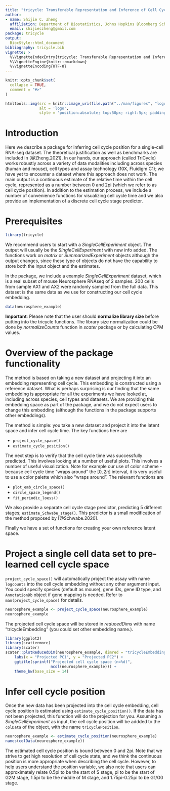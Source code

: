 ```yaml
---
title: "tricycle: Transferable Representation and Inference of Cell Cycle"
author: 
- name: Shijie C. Zheng
  affiliation: Department of Biostatistics, Johns Hopkins Bloomberg School of Public Health
  email: shijieczheng@gmail.com
package: tricycle
output: 
  BiocStyle::html_document
bibliography: tricycle.bib
vignette: >
  %\VignetteIndexEntry{tricycle: Transferable Representation and Inference of Cell Cycle}
  %\VignetteEngine{knitr::rmarkdown}
  %\VignetteEncoding{UTF-8}
---
```


```r
knitr::opts_chunk$set(
  collapse = TRUE,
  comment = "#>"
)
```

```r
htmltools::img(src = knitr::image_uri(file.path("../man/figures", "logo.png")),
               alt = 'logo',
               style = 'position:absolute; top:50px; right:5px; padding:10px;height:200px')
```

# Introduction

Here we describe a package for inferring cell cycle position for a single-cell
RNA-seq dataset. The theoretical justification as well as benchmarks are
included in [@Zheng.2021]. In our hands, our approach (called TriCycle) works
robustly across a variety of data modalities including across species (human
and mouse), cell types and assay technology (10X, Fluidigm C1); we have yet to
encounter a dataset where this approach does not work. The main output is a
continuous estimate of the relative time within the cell cycle, represented as
a number between 0 and 2pi (which we refer to as cell cycle position). In
addition to the estimation process, we include a number of convenience functions
for visualizing cell cycle time and we also provide an implementation of a
discrete cell cycle stage predictor.
 
# Prerequisites

```r
library(tricycle)
```
We recommend users to start with a *SingleCellExperiment* object. The output
will usually be the *SingleCellExperiment* with new info added. The functions
work on *matrix* or *SummarizedExperiment* objects although the output changes,
since these type of objects do not have the capability to store both the input
object and the estimates.

In the package, we include a example *SingleCellExperiment* dataset, which is a
real subset of mouse Neurosphere RNAseq of 2 samples. 200 cells from sample AX1
and AX2 were randonly sampled from the full data. This dataset is the same data
as we use for constructing our cell cycle embedding.
```r
data(neurosphere_example)
```

**Important**: Please note that the user should **normalize library size**
before putting into the tricycle functions. The library size normalization could
be done by *normalizeCounts* function in *scater* package or by calculating CPM
values.

# Overview of the package functionality

The method is based on taking a new dataset and projecting it into an embedding
representing cell cycle. This embedding is constructed using a reference
dataset. What is perhaps surprising is our finding that the same embedding is
appropriate for all the experiments we have looked at, including across species,
cell types and datasets. We are providing this embedding space as part of the
package, and we do not expect users to change this embedding (although the
functions in the package supports other embeddings).

The method is simple: you take a new dataset and project it into the latent
space and infer cell cycle time. The key functions here are

- `project_cycle_space()`
- `estimate_cycle_position()`

The next step is to verify that the cell cycle time was successfully predicted.
This involves looking at a number of useful plots. This involves a number of
useful visualization. Note for example our use of color scheme - because cell
cycle time "wraps around" the $[0,2\pi]$ interval, it is very useful to use a
color palette which also "wraps around". The relevant functions are

- `plot_emb_circle_space()`
- `circle_space_legend()`
- `fit_periodic_loess()`

We also provide a separate cell cycle stage predictor, predicting 5 different
stages; `estimate_Schwabe_stage()`. This predictor is a small modification of the
method proposed by [@Schwabe.2020].

Finally we have a set of functions for creating your own reference latent space.


# Project a single cell data set to pre-learned cell cycle space

`project_cycle_space()` will automatically project the assay with name
`logcounts` into the cell cycle embedding without any other argument input. You
could specify species (default as mouse), gene IDs, gene ID type, and
`AnnotationDb` object if gene mapping is needed. Refer to
`man(project_cycle_space)` for details.

```r
neurosphere_example <- project_cycle_space(neurosphere_example)
neurosphere_example
```

The projected cell cycle space will be stored in *reducedDims* with name
"tricycleEmbedding" (you could set other embedding name.).
```r
library(ggplot2)
library(scattermore)
library(scater)
scater::plotReducedDim(neurosphere_example, dimred = "tricycleEmbedding") +
    labs(x = "Projected PC1", y = "Projected PC2") +
    ggtitle(sprintf("Projected cell cycle space (n=%d)",
                    ncol(neurosphere_example))) +
    theme_bw(base_size = 14)
```

# Infer cell cycle position

Once the new data has been projected into the cell cycle embedding, cell cycle
position is estimated using `estimate_cycle_position()`. If the data has not
been projected, this function will do the projection for you. Assuming a
*SingleCellExperiment* as input, the cell cycle position will be addded to the
`colData` of the object, with the name `tricyclePosition`.

```r
neurosphere_example <- estimate_cycle_position(neurosphere_example)
names(colData(neurosphere_example))
```

The estimated cell cycle position is bound between 0 and 2pi. Note that we
strive to get high resolution of cell cycle state, and we think the continuous
position is more appropriate when describing the cell cycle. However, to help
users understand the position variable, we also note that users can
approximately relate 0.5pi to be the start of S stage, pi to be the start of G2M
stage, 1.5pi to be the middle of M stage, and 1.75pi-0.25pi to be G1/G0 stage.

<!-- # Assessing performance -->

<!-- We have two ways of (quickly) assessing whether TriCycle works. They are -->

<!-- 1. Look at the projection of the data into the cell cycle embedding. -->
<!-- 2. Look at the expression of key genes as a function of cell cycle position. -->

<!-- Plotting the projection of the data into the cell cycle embedding is shown -->
<!-- above. Our observation is that deeper sequenced data will have a more clearly -->
<!-- ellipsoid pattern with an empty interior. As sequencing depth decreases, the -->
<!-- radius of the ellipsoid decreases until the empty interior disappears. So the -->
<!-- absence of an interior does not mean the method does not work. -->

<!-- It is more important to inspect a couple of genes as a function of cell cycle -->
<!-- position. We tend to use Top2a which is highly expressed and therefore -->
<!-- "plottable" in every dataset. Other candidates are for example Smc2. To plot -->
<!-- this data, we provide a convenient function `fit_periodic_loess()` to fit a -->
<!-- loess line between the cyclic variable $\theta$ and other response variables. -->
<!-- This fitting is done by making `theta.v` 3 periods  -->
<!-- `(c(theta.v - 2 * pi, theta.v, theta.v + 2 * pi))` and repeating `y` 3 times. -->
<!-- Only the fitted values corresponding to original `theta.v` will be returned. -->
<!-- In this example, we show how well the expression of the cell cycle marker gene -->
<!-- *Top2a* change along $\theta$. -->
<!-- ```{r loess, message = TRUE} -->
<!-- top2a.idx <- which(rowData(neurosphere_example)$Gene == 'Top2a') -->
<!-- fit.l <- fit_periodic_loess(neurosphere_example$tricyclePosition, -->
<!--                             assay(neurosphere_example, 'logcounts')[top2a.idx,], -->
<!--                             plot = TRUE, -->
<!--                        x_lab = "Cell cycle position \u03b8", y_lab = "log2(Top2a)",  -->
<!--                        fig.title = paste0("Expression of Top2a along \u03b8 (n=", -->
<!--                                           ncol(neurosphere_example), ")")) -->
<!-- names(fit.l) -->
<!-- fit.l$fig + theme_bw(base_size = 14) -->
<!-- ``` -->

<!-- For Top2a we expect peak expression around $\pi$.  -->

<!-- # Alternative: Infer cell cycle stages -->

<!-- This method was proposed by @Schwabe.2020. We did small modifications to -->
<!-- reduce `NA` assignments. But on average, the performance is quite similar to the -->
<!-- original implementation in [Revelio](https://github.com/danielschw188/Revelio/) -->
<!-- package. In brief, we calculate the *z*-scores of highly expressed stage -->
<!-- specific cell cycle marker genes, and assgin the cell to the stage with the -->
<!-- greatest *z*-score.  -->
<!-- ```{r stage, message = TRUE} -->
<!-- neurosphere_example <- estimate_Schwabe_stage(neurosphere_example,  -->
<!--                                             gname.type = 'ENSEMBL', -->
<!--                                             species = 'mouse') -->
<!-- scater::plotReducedDim(neurosphere_example, dimred = "tricycleEmbedding", -->
<!--                        colour_by = "CCStage") + -->
<!--   labs(x = "Projected PC1", y = "Projected PC2", -->
<!--        title = paste0("Projected cell cycle space (n=", ncol(neurosphere_example), ")")) + -->
<!--   theme_bw(base_size = 14) -->
<!-- ``` -->


<!-- # Plot out the kernel density -->

<!-- Another useful function is *plot_ccposition_den*, which computes kernel density -->
<!-- of $\theta$ conditioned on a phenotype using von Mises distribution. The ouput -->
<!-- figures are provided in two flavors, polar coordinates and Cartesian -->
<!-- coordinates. This could be useful when comparing different cell types, -->
<!-- treatments, or just stages. (Because we use a very small dataset here as -->
<!-- example, we set the bandwith, i.e. the concentration parameter of the von Mises -->
<!-- distribution as 10 to get a smooth line.) -->

<!-- ```{r density, message = TRUE} -->
<!-- plot_ccposition_den(neurosphere_example$tricyclePosition,  -->
<!--                     neurosphere_example$sample, 'sample',  -->
<!--                     bw = 10, fig.title = "Kernel density of \u03b8") + -->
<!--   theme_bw(base_size = 14) -->

<!-- plot_ccposition_den(neurosphere_example$tricyclePosition, -->
<!--                     neurosphere_example$sample, 'sample', type = "circular", -->
<!--                     bw = 10,  fig.title = "Kernel density of \u03b8") + -->
<!--   theme_bw(base_size = 14) -->
<!-- ``` -->


<!-- # Plot out embedding scater plot colored by cell cycle position -->
<!-- To visualize the cell cycle position $\theta$ on any embedding, we need to -->
<!-- carefully choose a cyclic color palette. Thus, we include such functions to -->
<!-- plot any embedding of *SingleCellExperiment* object with cyclic variables. A -->
<!-- companion helper function to create the cyclic legend is also available. -->

<!-- ```{r cyclic, message = TRUE, fig.width = 10, fig.height = 7} -->
<!-- library(cowplot) -->
<!-- p <- plot_emb_circle_scale(neurosphere_example, dimred = 1,  -->
<!--                            point.size = 3.5, point.alpha = 0.9) + -->
<!--   theme_bw(base_size = 14) -->
<!-- legend <- circle_scale_legend(text.size = 5, alpha = 0.9) -->
<!-- plot_grid(p, legend, ncol = 2, rel_widths = c(1, 0.4)) -->
<!-- ``` -->

<!-- We plot our our projection embedding. In practice, user could use other -->
<!-- embedding, such as UMAP or t-SNE and get informative representations too. -->

<!-- # Make a new reference -->

<!-- Users could make their own reference by doing PCA on the cell cycle genes, and -->
<!-- use the learned rotation matrix as the reference matrix in other functions. Here -->
<!-- is an example, we just use *run_pca_cc_genes* function to extract Gene Ontology -->
<!-- cell cycle genes (GO:0007049) and run PCA. By projecting the data itself with -->
<!-- the learned reference, the projections are equivalent to direct PCA results. -->
<!-- But you could use this newly learned reference to project other datasets. -->

<!-- ```{r newRef, message = TRUE} -->
<!-- set.seed(100) -->
<!-- gocc_sce.o <- run_pca_cc_genes(neurosphere_example,  -->
<!--                                exprs_values = "logcounts", species = "mouse") -->
<!-- new.ref <- attr(reducedDim(gocc_sce.o, 'PCA'), 'rotation')[, seq_len(2)] -->
<!-- head(new.ref) -->
<!-- new_sce <- estimate_cycle_position(neurosphere_example, ref.m  = new.ref, -->
<!--                                    dimred = 'tricycleEmbedding2') -->

<!-- ``` -->

<!-- Note: If user wants to calculate correlation between two cyclic variables, such -->
<!-- as cell cycle position, traditional pearson's correlation coefficient won't -->
<!-- consider the cyclic nature. Users could use (absolute) circular correlation -->
<!-- values instead. (The signs of PC1 and PC2 are not deterministic when -->
<!-- re-learning the reference by performing PCA. If the PC1 is flipped, there will -->
<!-- be a $\pi$ shift. So does PC2. If the user fixes the reference, there won't be -->
<!-- any flipping. But considering the variations around $0$ or $2\pi$, circular -->
<!-- correlation should still be used instead of pearson's correlation coefficient.) -->
<!-- ```{r cor, message = TRUE} -->
<!-- cor(neurosphere_example$tricyclePosition, new_sce$tricyclePosition) -->
<!-- Directional::circ.cor1(neurosphere_example$tricyclePosition, new_sce$tricyclePosition, rads = TRUE) -->
<!-- qplot(x = neurosphere_example$tricyclePosition,y = new_sce$tricyclePosition) + -->
<!--   labs(x = "Original \u03b8", y = "New \u03b8", -->
<!--        title = paste0("Comparison of two \u03b8 (n=", ncol(neurosphere_example), ")")) + -->
<!--   theme_bw(base_size = 14) -->
<!-- ``` -->

<!-- # Make a new reference using datasets with batch effects -->
<!-- This section introduce how to make a new reference using dataset with batch -->
<!-- effects. It is only recommended for expert users who identifies batch effects in -->
<!-- their data and want to use that data to build a custom reference.  -->
<!-- In theory, the users could use other methods to remove batch effect. Here, we -->
<!-- use *Seurat*, which is used to construct our Neurosphere reference  -->
<!-- (@Zheng.2021), as an example. (The code in this section is not evaluated.) -->
<!-- ```{r batch, eval = FALSE, echo = TRUE} -->
<!-- # suppose we have a count matrix containing all cells across batches; we first subset the matrix to GO cell cycle genes -->
<!-- library(org.Mm.eg.db) -->
<!-- library(AnnotationDbi) -->
<!-- cc.genes <- AnnotationDbi::select(org.Mm.eg.db, keytype = "GOALL",  -->
<!--                                   keys = "GO:0007049", -->
<!--                                   columns = "ENSEMBL")[, "ENSEMBL"] -->
<!-- count_cc.m <- count.m[ensembl.ids %in% cc.genes, ]  # ensembl.ids is the ensembl.ids for each row of count.m -->

<!-- # we then construct a Seurat object using the subset matrix and set the batch variable -->
<!-- library(Seurat) -->
<!-- seurat.o <- CreateSeuratObject(counts = count_cc.m) -->
<!-- seurat.o[["batch"]] <- batch.v -->

<!-- # make a Seurat list and normalize for each batch separately -->
<!-- # variable features definition is required for FindIntegrationAnchors function -->
<!-- seurat.list <- lapply(SplitObject(seurat.o, split.by = "batch"), -->
<!--                       function(x) FindVariableFeatures(NormalizeData(x)))  -->

<!-- # find anchors and merge data -->
<!-- seurat.anchors <- FindIntegrationAnchors(object.list = seurat.list) -->
<!-- seurat.integrated <- IntegrateData(anchorset = seurat.anchors) -->
<!-- corrected.m <- seurat.integrated@assays$integrated@data -->

<!-- # run PCA on the batch effects corrected matrix and get the rotaions scores for the top 2 PCs -->
<!-- pca.m <- scater::calculatePCA(corrected.m, ntop = 500) -->
<!-- new.ref <- attr(pca.m, 'rotation')[, seq_len(2)] -->

<!-- ``` -->


<!-- # Session info {.unnumbered} -->

<!-- ```{r sessionInfo, echo=FALSE} -->
<!-- sessionInfo() -->
<!-- ``` -->

<!-- # References -->





<!-- In the package, we provide a reference, learned from the full dataset of the -->
<!-- mouse Neurosphere RNAseq. The reference gives weights of 500 cell cycle genes -->
<!-- and their IDs. Although learned from mouse, it is applicable to human data as -->
<!-- well, with the gene mapped by gene symbols. -->
<!-- ```{r ref, message = FALSE} -->
<!-- data(neuroRef) -->
<!-- head(neuroRef) -->
<!-- ``` -->

